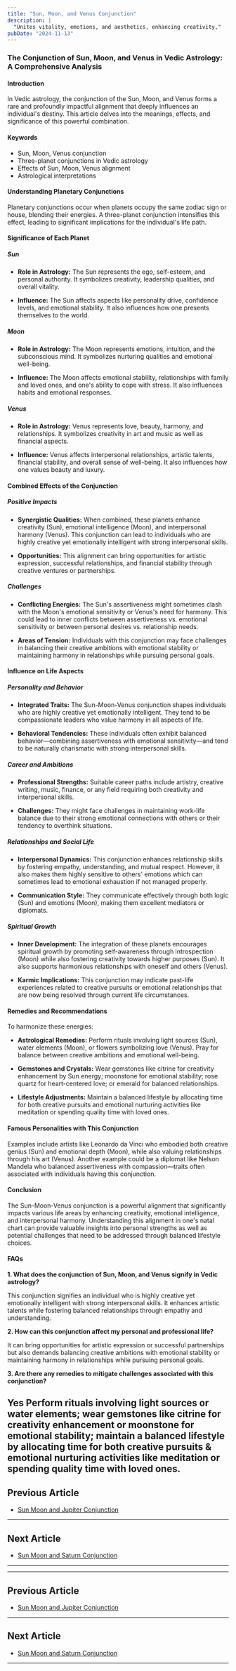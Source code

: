 ```yaml
---
title: "Sun, Moon, and Venus Conjunction"
description: |
  "Unites vitality, emotions, and aesthetics, enhancing creativity,"
pubDate: "2024-11-13"
---
```


### The Conjunction of Sun, Moon, and Venus in Vedic Astrology: A Comprehensive Analysis

#### Introduction

In Vedic astrology, the conjunction of the Sun, Moon, and Venus forms a rare and profoundly impactful alignment that deeply influences an individual's destiny. This article delves into the meanings, effects, and significance of this powerful combination.

#### Keywords

- Sun, Moon, Venus conjunction
- Three-planet conjunctions in Vedic astrology
- Effects of Sun, Moon, Venus alignment
- Astrological interpretations

#### Understanding Planetary Conjunctions

Planetary conjunctions occur when planets occupy the same zodiac sign or house, blending their energies. A three-planet conjunction intensifies this effect, leading to significant implications for the individual's life path.

#### Significance of Each Planet

##### Sun

- **Role in Astrology:** The Sun represents the ego, self-esteem, and personal authority. It symbolizes creativity, leadership qualities, and overall vitality.
  
- **Influence:** The Sun affects aspects like personality drive, confidence levels, and emotional stability. It also influences how one presents themselves to the world.

##### Moon

- **Role in Astrology:** The Moon represents emotions, intuition, and the subconscious mind. It symbolizes nurturing qualities and emotional well-being.
  
- **Influence:** The Moon affects emotional stability, relationships with family and loved ones, and one's ability to cope with stress. It also influences habits and emotional responses.

##### Venus

- **Role in Astrology:** Venus represents love, beauty, harmony, and relationships. It symbolizes creativity in art and music as well as financial aspects.
  
- **Influence:** Venus affects interpersonal relationships, artistic talents, financial stability, and overall sense of well-being. It also influences how one values beauty and luxury.

#### Combined Effects of the Conjunction

##### Positive Impacts

- **Synergistic Qualities:** When combined, these planets enhance creativity (Sun), emotional intelligence (Moon), and interpersonal harmony (Venus). This conjunction can lead to individuals who are highly creative yet emotionally intelligent with strong interpersonal skills.
  
- **Opportunities:** This alignment can bring opportunities for artistic expression, successful relationships, and financial stability through creative ventures or partnerships.

##### Challenges

- **Conflicting Energies:** The Sun's assertiveness might sometimes clash with the Moon's emotional sensitivity or Venus's need for harmony. This could lead to inner conflicts between assertiveness vs. emotional sensitivity or between personal desires vs. relationship needs.
  
- **Areas of Tension:** Individuals with this conjunction may face challenges in balancing their creative ambitions with emotional stability or maintaining harmony in relationships while pursuing personal goals.

#### Influence on Life Aspects

##### Personality and Behavior

- **Integrated Traits:** The Sun-Moon-Venus conjunction shapes individuals who are highly creative yet emotionally intelligent. They tend to be compassionate leaders who value harmony in all aspects of life.
  
- **Behavioral Tendencies:** These individuals often exhibit balanced behavior—combining assertiveness with emotional sensitivity—and tend to be naturally charismatic with strong interpersonal skills.

##### Career and Ambitions

- **Professional Strengths:** Suitable career paths include artistry, creative writing, music, finance, or any field requiring both creativity and interpersonal skills.
  
- **Challenges:** They might face challenges in maintaining work-life balance due to their strong emotional connections with others or their tendency to overthink situations.

##### Relationships and Social Life

- **Interpersonal Dynamics:** This conjunction enhances relationship skills by fostering empathy, understanding, and mutual respect. However, it also makes them highly sensitive to others' emotions which can sometimes lead to emotional exhaustion if not managed properly.
  
- **Communication Style:** They communicate effectively through both logic (Sun) and emotions (Moon), making them excellent mediators or diplomats.

##### Spiritual Growth

- **Inner Development:** The integration of these planets encourages spiritual growth by promoting self-awareness through introspection (Moon) while also fostering creativity towards higher purposes (Sun). It also supports harmonious relationships with oneself and others (Venus).
  
- **Karmic Implications:** This conjunction may indicate past-life experiences related to creative pursuits or emotional relationships that are now being resolved through current life circumstances.

#### Remedies and Recommendations

To harmonize these energies:

- **Astrological Remedies:** Perform rituals involving light sources (Sun), water elements (Moon), or flowers symbolizing love (Venus). Pray for balance between creative ambitions and emotional well-being.
  
- **Gemstones and Crystals:** Wear gemstones like citrine for creativity enhancement by Sun energy; moonstone for emotional stability; rose quartz for heart-centered love; or emerald for balanced relationships.
  
- **Lifestyle Adjustments:** Maintain a balanced lifestyle by allocating time for both creative pursuits and emotional nurturing activities like meditation or spending quality time with loved ones.

#### Famous Personalities with This Conjunction

Examples include artists like Leonardo da Vinci who embodied both creative genius (Sun) and emotional depth (Moon), while also valuing relationships through his art (Venus). Another example could be a diplomat like Nelson Mandela who balanced assertiveness with compassion—traits often associated with individuals having this conjunction.

#### Conclusion

The Sun-Moon-Venus conjunction is a powerful alignment that significantly impacts various life areas by enhancing creativity, emotional intelligence, and interpersonal harmony. Understanding this alignment in one's natal chart can provide valuable insights into personal strengths as well as potential challenges that need to be addressed through balanced lifestyle choices.

#### FAQs

**1. What does the conjunction of Sun, Moon, and Venus signify in Vedic astrology?**

This conjunction signifies an individual who is highly creative yet emotionally intelligent with strong interpersonal skills. It enhances artistic talents while fostering balanced relationships through empathy and understanding.

**2. How can this conjunction affect my personal and professional life?**

It can bring opportunities for artistic expression or successful partnerships but also demands balancing creative ambitions with emotional stability or maintaining harmony in relationships while pursuing personal goals.

**3. Are there any remedies to mitigate challenges associated with this conjunction?**

Yes Perform rituals involving light sources or water elements; wear gemstones like citrine for creativity enhancement or moonstone for emotional stability; maintain a balanced lifestyle by allocating time for both creative pursuits & emotional nurturing activities like meditation or spending quality time with loved ones.
---

## Previous Article
- [Sun Moon and Jupiter Conjunction](11010205_Sun_Moon_and_Jupiter_Conjunction.mdx)

---

## Next Article
- [Sun Moon and Saturn Conjunction](11010207_Sun_Moon_and_Saturn_Conjunction.mdx)

---
---

## Previous Article
- [Sun Moon and Jupiter Conjunction](11010205_Sun_Moon_and_Jupiter_Conjunction.mdx)

---

## Next Article
- [Sun Moon and Saturn Conjunction](11010207_Sun_Moon_and_Saturn_Conjunction.mdx)

---
